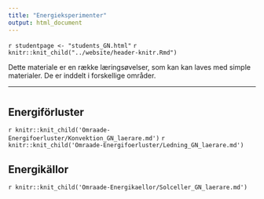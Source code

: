 ```yaml
---
title: "Energieksperimenter"
output: html_document
---
```


`r studentpage <- "students_GN.html"`
`r knitr::knit_child("../website/header-knitr.Rmd")`

Dette materiale er en række læringsøvelser, som kan kan laves med simple materialer. De er inddelt i forskellige områder. 

***

# {.tabset .tabset-fade}

## Energiförluster {.tabset .tabset-fade}

`r knitr::knit_child('Omraade-Energifoerluster/Konvektion_GN_laerare.md')`
`r knitr::knit_child('Omraade-Energifoerluster/Ledning_GN_laerare.md')`


## Energikällor {.tabset .tabset-fade}

`r knitr::knit_child('Omraade-Energikaellor/Solceller_GN_laerare.md')`

